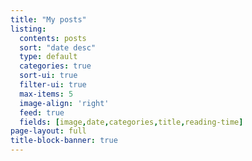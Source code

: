 ```yaml
---
title: "My posts"
listing:
  contents: posts
  sort: "date desc"
  type: default
  categories: true
  sort-ui: true
  filter-ui: true
  max-items: 5
  image-align: 'right'
  feed: true
  fields: [image,date,categories,title,reading-time]
page-layout: full
title-block-banner: true
---
```

